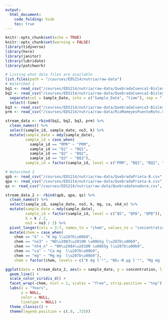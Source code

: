 ```yaml
---
output: 
  html_document:
    code_folding: hide
    toc: true
---
```


```r
knitr::opts_chunk$set(echo = TRUE)
knitr::opts_chunk$set(warning = FALSE)
library(tidyverse)
library(here)
library(janitor)
library(lubridate)
library(patchwork)
```

```r
# Listing what data files are available
list.files(path = "/courses/EDS214/nutria/raw-data")
# Watershed 1
bq1 <- read_csv("/courses/EDS214/nutria/raw-data/QuebradaCuenca1-Bisley.csv", na = c("-9999", "-9999.00"))
bq2 <- read_csv("/courses/EDS214/nutria/raw-data/QuebradaCuenca2-Bisley.csv", na = c("-9999", "-9999.00")) %>% 
  separate(col = Sample_Date, into = c("Sample_Date", "time"), sep = " ") %>% 
  select(-time)
bq3 <- read_csv("/courses/EDS214/nutria/raw-data/QuebradaCuenca3-Bisley.csv", na = c("-9999", "-9999.00"))
prm <- read_csv("/courses/EDS214/nutria/raw-data/RioMameyesPuenteRoto.csv", na = c("-9999", "-9999.00"))

stream_data <- rbind(bq1, bq2, bq3, prm) %>% 
  clean_names() %>% 
  select(sample_id, sample_date, no3, k) %>% 
  mutate(sample_date = mdy(sample_date),
         sample_id = case_when(
           sample_id == "MPR" ~ "PRM",
           sample_id == "Q1" ~ "BQ1",
           sample_id == "Q2" ~ "BQ2",
           sample_id == "Q3" ~ "BQ3"),
         sample_id = factor(sample_id, level = c("PRM", "BQ1", "BQ2", "BQ3")))

# Watershed 2
qpb <- read_csv("/courses/EDS214/nutria/raw-data/QuebradaPrieta-B.csv", na = c("-9999", "-9999.00"))
qpa <- read_csv("/courses/EDS214/nutria/raw-data/QuebradaPrieta-A.csv", na = c("-9999", "-9999.00"))
qs <- read_csv("/courses/EDS214/nutria/raw-data/QuebradaSonadora.csv", na = c("-9999", "-9999.00"))

stream_data_2 <- rbind(qpb, qpa, qs) %>% 
  clean_names() %>% 
  select(sample_id, sample_date, no3, k, mg, ca, nh4_n) %>% 
  mutate(sample_date = mdy(sample_date),
         sample_id = factor(sample_id, level = c("QS", "QPA", "QPB")),
         k = k / 2,
         no3 = no3 / 2) %>% 
  pivot_longer(cols = 3:7, names_to = "chem", values_to = "concentration") %>% 
  mutate(chem = case_when(
    chem == "k" ~ "K mg l\u207b\u00b9",
    chem == "no3" ~ "NO\u2083\u2010N \u00b5g l\u207b\u00b9",
    chem == "nh4_n" ~ "NH\u2084\u2010N \u00b5g l\u207b\u00b9",
    chem == "ca" ~ "Ca mg  l\u207b\u00b9",
    chem == "mg" ~ "Mg mg  l\u207b\u00b9"),
    chem = factor(chem, levels = c("K mg l⁻¹", "NO₃‐N µg l⁻¹", "Mg mg  l\u207b\u00b9", "Ca mg  l⁻¹", "NH₄‐N µg l⁻¹")))
```

```r
ggplot(data = stream_data_2, aes(x = sample_date, y = concentration, linetype = sample_id, color = sample_id)) +
  geom_line() +
  scale_color_viridis_d() +
  facet_wrap(~chem, ncol = 1, scales = "free", strip.position = "top") +
  labs(x = "Years", 
       y = NULL,
       color = NULL,
       linetype = NULL) +
  theme_classic() +
  theme(legend.position = c(.9, .725))
```

